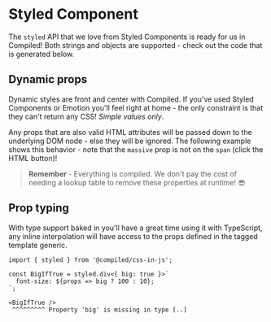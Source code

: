 
# Styled Component

The `styled` API that we love from Styled Components is ready for us in Compiled!
Both strings and objects are supported -
check out the code that is generated below.

<StyledExample />

## Dynamic props

Dynamic styles are front and center with Compiled.
If you've used Styled Components or Emotion you'll feel right at home -
the only constraint is that they can't return any CSS!
_Simple values only_.

Any props that are also valid HTML attributes will be passed down to the underlying DOM node -
else they will be ignored.
The following example shows this behavior - note that the `massive` prop is not on the `span` (click the HTML button)!

<StyledInvalidExample />

> **Remember** - Everything is compiled.
> We don't pay the cost of needing a lookup table to remove these properties at runtime! 😎

## Prop typing

With type support baked in you'll have a great time using it with TypeScript,
any inline interpolation will have access to the props defined in the tagged template generic.

```
import { styled } from '@compiled/css-in-js';

const BigIfTrue = styled.div<{ big: true }>`
  font-size: ${props => big ? 100 : 10};
`;

<BigIfTrue />
 ^^^^^^^^^ Property 'big' is missing in type [..]
```
